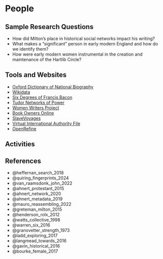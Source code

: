 # People

## Sample Research Questions

- How did Milton's place in historical social networks impact his writing?
- What makes a "significant" person in early modern England and how do we identify them?
- How were early modern women instrumental in the creation and maintenance of the Hartlib Circle?

## Tools and Websites

- [Oxford Dictionary of National Biography](https://www.oxforddnb.com/)
- [Wikidata](https://www.wikidata.org/wiki/Wikidata:Main_Page)
- [Six Degrees of Francis Bacon](http://sixdegreesoffrancisbacon.com/)
- [Tudor Networks of Power](https://tudornetworks.net/)
- [Women Writers Project](https://www.wwp.northeastern.edu/)
- [Book Owners Online](https://bookowners.online/Main_Page)
- [SlaveVoyages](https://www.slavevoyages.org/)
- [Virtual International Authority File](https://viaf.org/en)
- [OpenRefine](https://viaf.org/en)

## Activities

## References

- @heffernan_search_2018
- @quiring_fingerprints_2024
- @van_raamsdonk_john_2022
- @ahnert_protestant_2015
- @ahnert_network_2020
- @ahnert_metadata_2019
- @mauro_reassembling_2022
- @greteman_milton_2015
- @henderson_rolx_2012
- @watts_collective_1998
- @warren_six_2016
- @granovetter_strength_1973
- @ladd_exploring_2017
- @langmead_towards_2016
- @gavin_historical_2016
- @bourke_female_2017